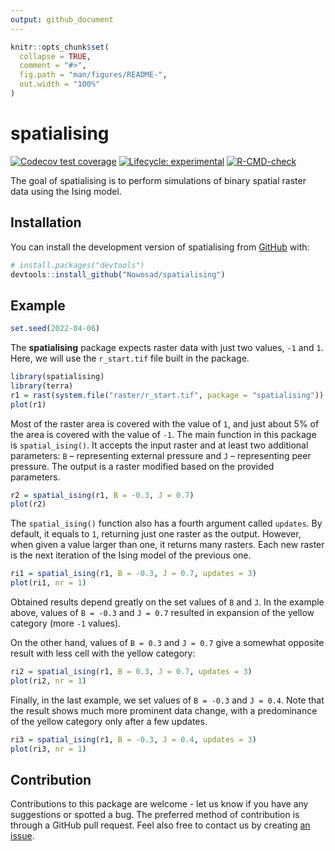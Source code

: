 ```yaml
---
output: github_document
---
```


<!-- README.md is generated from README.Rmd. Please edit that file -->

```r
knitr::opts_chunk$set(
  collapse = TRUE,
  comment = "#>",
  fig.path = "man/figures/README-",
  out.width = "100%"
)
```

# spatialising

<!-- badges: start -->
[![Codecov test coverage](https://codecov.io/gh/Nowosad/spatialising/branch/main/graph/badge.svg)](https://app.codecov.io/gh/Nowosad/spatialising?branch=main)
[![Lifecycle: experimental](https://img.shields.io/badge/lifecycle-experimental-orange.svg)](https://lifecycle.r-lib.org/articles/stages.html#experimental)
[![R-CMD-check](https://github.com/Nowosad/spatialising/actions/workflows/R-CMD-check.yaml/badge.svg)](https://github.com/Nowosad/spatialising/actions/workflows/R-CMD-check.yaml)
<!-- badges: end -->

The goal of spatialising is to perform simulations of binary spatial raster data using the Ising model.

## Installation

You can install the development version of spatialising from [GitHub](https://github.com/) with:

``` r
# install.packages("devtools")
devtools::install_github("Nowosad/spatialising")
```

## Example

```r
set.seed(2022-04-06)
```

The **spatialising** package expects raster data with just two values, `-1` and `1`.
Here, we will use the `r_start.tif` file built in the package.

```r
library(spatialising)
library(terra)
r1 = rast(system.file("raster/r_start.tif", package = "spatialising"))
plot(r1)
```

Most of the raster area is covered with the value of `1`, and just about 5% of the area is covered with the value of `-1`.
The main function in this package is `spatial_ising()`.
It accepts the input raster and at least two additional parameters: `B` -- representing external pressure and `J` -- representing peer pressure.
The output is a raster modified based on the provided parameters.

```r
r2 = spatial_ising(r1, B = -0.3, J = 0.7)
plot(r2)
```

The `spatial_ising()` function also has a fourth argument called `updates`. 
By default, it equals to `1`, returning just one raster as the output.
However, when given a value larger than one, it returns many rasters.
Each new raster is the next iteration of the Ising model of the previous one.

```r
ri1 = spatial_ising(r1, B = -0.3, J = 0.7, updates = 3)
plot(ri1, nr = 1)
```

Obtained results depend greatly on the set values of `B` and `J`.
In the example above, values of `B = -0.3` and `J = 0.7` resulted in expansion of the yellow category (more `-1` values).

On the other hand, values of `B = 0.3` and `J = 0.7` give a somewhat opposite result with less cell with the yellow category:

```r
ri2 = spatial_ising(r1, B = 0.3, J = 0.7, updates = 3)
plot(ri2, nr = 1)
```

Finally, in the last example, we set values of `B = -0.3` and `J = 0.4`.
Note that the result shows much more prominent data change, with a predominance of the yellow category only after a few updates.

```r
ri3 = spatial_ising(r1, B = -0.3, J = 0.4, updates = 3)
plot(ri3, nr = 1)
```

## Contribution

Contributions to this package are welcome - let us know if you have any suggestions or spotted a bug. 
The preferred method of contribution is through a GitHub pull request. 
Feel also free to contact us by creating [an issue](https://github.com/nowosad/spatialising/issues).
